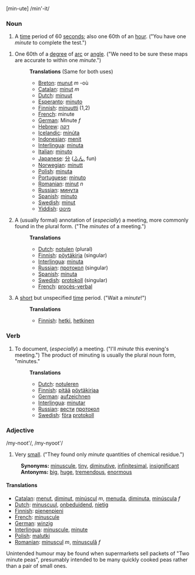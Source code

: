 [min-ute] /min'-it/


===Noun===

# A [[time]] period of 60 [[second]]s; also one 60th of an [[hour]].  ("You have one ''minute'' to complete the test.")

# One 60th of a [[degree]] of [[arc]] or [[angle]].  ("We need to be sure these maps are accurate to within one ''minute''.")
#:'''Translations''' (Same for both uses)
#:*[[Breton]]: [[munut]] ''m'' -où
#:*[[Catalan]]: [[minut]] ''m''
#:*[[Dutch]]: [[minuut]]
#:*[[Esperanto]]: [[minuto]]
#:*[[Finnish]]: [[minuutti]] (1,2)
#:*[[French]]: minute
#:*[[German]]: Minute ''f''
#:*[[Hebrew]]: [[דקה]]
#:*[[Icelandic]]: [[mínúta]]
#:*[[Indonesian]]: [[menit]]
#:*[[Interlingua]]: [[minuta]]
#:*[[Italian]]: [[minuto]]
#:*[[Japanese]]: [[分]] ([[ふん]], fun)
#:*[[Norwegian]]: [[minutt]]
#:*[[Polish]]: [[minuta]]
#:*[[Portuguese]]: [[minuto]]
#:*[[Romanian]]: [[minut]] ''n''
#:*[[Russian]]: [[минута]]
#:*[[Spanish]]: [[minuto]]
#:*[[Swedish]]: [[minut]]
#:*[[Yiddish]]: [[מינוט]]
# A (usually formal) annotation of (''especially'') a meeting, more commonly found in the plural form. ("The ''minutes'' of a meeting.")
#:'''Translations'''
#:*[[Dutch]]: [[notulen]] (plural)
#:*[[Finnish]]: [[pöytäkirja]] (singular)
#:*[[Interlingua]]: [[minuta]]
#:*[[Russian]]: [[протокол]] (singular)
#:*[[Spanish]]: [[minuta]]
#:*[[Swedish]]: [[protokoll]] (singular)
#:*[[French]]: [[procès-verbal]]
# A [[short]] but unspecified [[time]] period.  ("Wait a ''minute''!")
#:'''Translations'''
#:*[[Finnish]]: [[hetki]], [[hetkinen]]

===Verb===
# To document, (''especially'') a meeting. ("I'll ''minute'' this evening's meeting.") The product of minuting is usually the plural noun form, "minutes."
#:'''Translations'''
#:*[[Dutch]]: [[notuleren]]
#:*[[Finnish]]: [[pitää]] [[pöytäkirja|pöytäkirjaa]]
#:*[[German]]: [[aufzeichnen]]
#:*[[Interlingua]]: [[minutar]]
#:*[[Russian]]: [[вести]] [[протокол]]
#:*[[Swedish]]: [[föra]] [[protokoll]]

===Adjective===
/my-noot'/, /my-nyoot'/
# Very [[small]].  ("They found only ''minute'' quantities of chemical residue.")
:'''Synonyms:''' [[minuscule]], [[tiny]], [[diminutive]], [[infinitesimal]], [[insignificant]] 
:'''Antonyms:''' [[big]], [[huge]], [[tremendous]], [[enormous]]

====Translations====
*[[Catalan]]: [[menut]], [[diminut]], [[minúscul]] ''m'', [[menuda]], [[diminuta]], [[minúscula]] ''f''
*[[Dutch]]: [[minuscuul]], [[onbeduidend]], [[nietig]]
*[[Finnish]]: [[pienenpieni]]
*[[French]]: [[minuscule]]
*[[German]]: [[winzig]]
*[[Interlingua]]: [[minuscule]], [[minute]]
*[[Polish]]: [[malutki]]
*[[Romanian]]: [[minuscul]] ''m'', [[minusculă]] ''f''

Unintended humour may be found when supermarkets sell packets of "Two minute peas", presumably intended to be many quickly cooked peas rather than a pair of small ones.